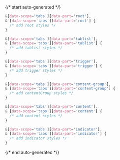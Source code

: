 {/* start auto-generated */}

```scss
&[data-scope='tabs'][data-part='root'],
& [data-scope='tabs'][data-part='root'] {
  /* add root styles */
}

&[data-scope='tabs'][data-part='tablist'],
& [data-scope='tabs'][data-part='tablist'] {
  /* add tablist styles */
}

&[data-scope='tabs'][data-part='trigger'],
& [data-scope='tabs'][data-part='trigger'] {
  /* add trigger styles */
}

&[data-scope='tabs'][data-part='content-group'],
& [data-scope='tabs'][data-part='content-group'] {
  /* add contentGroup styles */
}

&[data-scope='tabs'][data-part='content'],
& [data-scope='tabs'][data-part='content'] {
  /* add content styles */
}

&[data-scope='tabs'][data-part='indicator'],
& [data-scope='tabs'][data-part='indicator'] {
  /* add indicator styles */
}
```

{/* end auto-generated */}
